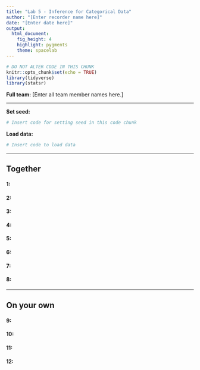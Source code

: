 ```yaml
---
title: "Lab 5 - Inference for Categorical Data"
author: "[Enter recorder name here]"
date: "[Enter date here]"
output: 
  html_document: 
    fig_height: 4
    highlight: pygments
    theme: spacelab
---
```


```r
# DO NOT ALTER CODE IN THIS CHUNK
knitr::opts_chunk$set(echo = TRUE)
library(tidyverse)
library(statsr)
```

**Full team:** [Enter all team member names here.]

* * *

**Set seed:**
```r
# Insert code for setting seed in this code chunk
```

**Load data:**
```r
# Insert code to load data
```

* * *

## Together

#### 1:

#### 2:

#### 3: 

#### 4:

#### 5:

#### 6:

#### 7:

#### 8:


* * *

## On your own

#### 9:

#### 10:

#### 11:

#### 12:






